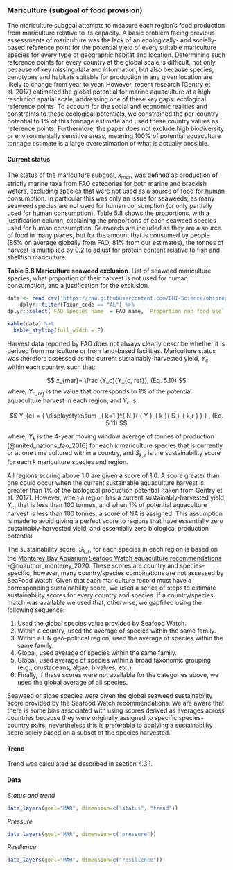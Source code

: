 ### Mariculture (subgoal of food provision)

The mariculture subgoal attempts to measure each region's food production from mariculture relative to its capacity. A basic problem facing previous assessments of mariculture was the lack of an ecologically- and socially-based reference point for the potential yield of every suitable mariculture species for every type of geographic habitat and location. Determining such reference points for every country at the global scale is difficult, not only because of key missing data and information, but also because species, genotypes and habitats suitable for production in any given location are likely to change from year to year. However, recent research (Gentry et al. 2017) estimated the global potential for marine aquaculture at a high resolution spatial scale, addressing one of these key gaps: ecological reference points. To account for the social and economic realities and constraints to these ecological potentials, we constrained the per-country potential to 1% of this tonnage estimate and used these country values as reference points. Furthermore, the paper does not exclude high biodiversity or environmentally sensitive areas, meaning 100% of potential aquaculture tonnage estimate is a large overestimation of what is actually possible. 


#### Current status
The status of the mariculture subgoal, $x_{mar}$, was defined as production of strictly marine taxa from FAO categories for both marine and brackish waters, excluding species that were not used as a source of food for human consumption. In particular this was only an issue for seaweeds, as many seaweed species are not used for human consumption (or only partially used for human consumption). Table 5.8 shows the proportions, with a justification column, explaining the proportions of each seaweed species used for human consumption. Seaweeds are included as they are a source of food in many places, but for the amount that is consumed by people (85% on average globally from FAO, 81% from our estimates), the tonnes of harvest is multiplied by 0.2 to adjust for protein content relative to fish and shellfish mariculture.  


**Table 5.8 Mariculture seaweed exclusion**. 
List of seaweed mariculture species, what proportion of their harvest is not used for human consumption, and a justification for the exclusion. 

```r
data <- read.csv('https://raw.githubusercontent.com/OHI-Science/ohiprep_v2020/gh-pages/globalprep/mar/v2020/raw/species_list.csv') %>%
	dplyr::filter(Taxon_code == "AL") %>%
dplyr::select(`FAO species name` = FAO_name, `Proportion non food use` = exclude, `Justification` = notes_2)

kable(data) %>%
  kable_styling(full_width = F)
```



Harvest data reported by FAO does not always clearly describe whether it is derived from mariculture or from land-based facilities. Mariculture status was therefore assessed as the current sustainably-harvested yield, $Y_{c}$, within each country, such that:

$$
x_{mar}= \frac {Y_c}{Y_{c, ref}},   (Eq. 5.10)
$$
where, $Y_{c,ref}$ is the value that corresponds to 1% of the potential aquaculture harvest in each region, and $Y_c$ is: 

$$
Y_{c}  =  { \displaystyle\sum _{ k=1 }^{ N }{ { Y }_{ k }{ S }_{ k,r } }  } , (Eq. 5.11)
$$


where, $Y_{k}$ is the 4-year moving window average of tonnes of production [@united_nations_fao_2016] for each ${k}$ mariculture species that is currently or at one time cultured within a country, and $S_{k,r}$ is the sustainability score for each $k$ mariculture species and region.

All regions scoring above 1.0 are given a score of 1.0. A score greater than one could occur when the current sustainable aquaculture harvest is greater than 1% of the biological production potential (taken from Gentry et al. 2017). However, when a region has a current sustainably-harvested yield, $Y_{c}$, that is less than 100 tonnes, and when 1% of potential aquaculture harvest is less than 100 tonnes, a score of NA is assigned. This assumption is made to avoid giving a perfect score to regions that have essentially zero sustainably-harvested yield, and essentially zero biological production potential.

The sustainability score, $S_{k,r}$, for each species in each region is based on the [Monterey Bay Aquarium Seafood Watch aquaculture recommendations](https://www.seafoodwatch.org/seafood-recommendations/standards-revision) -@noauthor_monterey_2020. These scores are country and species-specific, however, many country/species combinations are not assessed by SeaFood Watch.  Given that each mariculture record must have a corresponding sustainability score, we used a series of steps to estimate sustainability scores for every country and species.  If a country/species match was available we used that, otherwise, we gapfilled using the following sequence:

1. Used the global species value provided by Seafood Watch. 
2. Within a country, used the average of species within the same family. 
3. Within a UN geo-political region, used the average of species within the same family. 
4. Global, used average of species within the same family. 
5. Global, used average of species within a broad taxonomic grouping (e.g., crustaceans, algae, bivalves, etc.). 
6. Finally, if these scores were not available for the categories above, we used the global average of all species.  

Seaweed or algae species were given the global seaweed sustainability score provided by the Seafood Watch recommendations. We are aware that there is some bias associated with using scores derived as averages across countries because they were originally assigned to specific species-country pairs, nevertheless this is preferable to applying a sustainability score solely based on a subset of the species harvested.



#### Trend
Trend was calculated as described in section 4.3.1.

#### Data
_Status and trend_

```r
data_layers(goal="MAR", dimension=c("status", "trend"))
```

_Pressure_

```r
data_layers(goal="MAR", dimension=c("pressure"))
```

_Resilience_

```r
data_layers(goal="MAR", dimension=c("resilience"))

```

